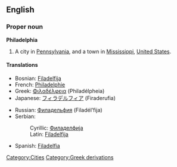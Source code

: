 ==English==

===Proper noun===
{{wikipedia}}
'''Philadelphia'''

# A city in [[Pennsylvania]], and a town in [[Mississippi]], [[United States]].

====Translations====
{{top}}
*Bosnian: [[Filadelfija#Bosnian|Filadelfija]] {{f}}
*French: [[Philadelphie]]
*Greek: [[Φιλαδέλφεια]] (Philadélpheia) {{f}}
*Japanese: [[フィラデルフィア]] (Firaderufia)
{{mid}}
*Russian: [[Филадельфия]] (Filadél’fija) {{f}}
*Serbian:
*:Cyrillic: [[Филаделфија#Serbian|Филаделфија]] {{f}}
*:Latin: [[Filadelfija#Serbian|Filadelfija]] {{f}}
*Spanish: [[Filadelfia]] {{f}}
{{bottom}}

[[Category:Cities]]
[[Category:Greek derivations]]